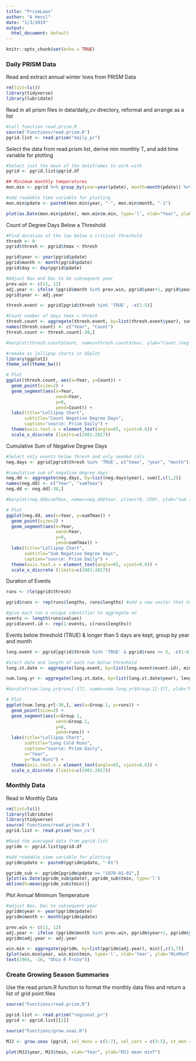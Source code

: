 ```yaml
---
title: "PrismLows"
author: "A Hessl"
date: "1/3/2019"
output:
  html_document: default
---
```


```r
knitr::opts_chunk$set(echo = TRUE)
```

### Daily PRISM Data

Read and extract annual winter lows from PRISM Data
```r
rm(list=ls())
library(tidyverse)
library(lubridate)
```

Read in all prism files in data/daily_cv directory, reformat and arrange as a list
```r
#call function read.prism.R
source('Functions/read.prism.R')
pgrid.list <- read.prism("daily_pr")
```

Select the data from read.prism list, derive min monthly T, and add time variable for plotting

```r
#Select just the mean of the dataframes to work with
pgrid <- pgrid.list$pgrid.df

## Minimum monthly temperatures
mon.min <- pgrid %>% group_by(year=year(pdate), month=month(pdate)) %>% summarize(m.min=min(tmin))

#add readable time variable for plotting
mon.min$pdate <- paste0(mon.min$year, "-", mon.min$month, "-1")
```

```r
plot(as.Date(mon.min$pdate), mon.min$m.min, type='l', xlab="Year", ylab="MinMonT(C)", main="Min Monthly T")
```

Count of Degree Days Below a Threshold
```r
#Find duration of the low below a critical threshold
thresh <- 0
pgrid$thresh <- pgrid$tmax < thresh

pgrid$year <- year(pgrid$pdate)
pgrid$month <- month(pgrid$pdate)
pgrid$day <- day(pgrid$pdate)

#Adjust Nov and Dec to be subsequent year
prev.win <- c(11, 12)
adj.year <- ifelse (pgrid$month %in% prev.win, pgrid$year+1, pgrid$year)
pgrid$year <- adj.year

thresh.event <- pgrid[pgrid$thresh %in% 'TRUE', -c(1:5)] 

#Count number of days tmax < thresh
thresh.count <- aggregate(thresh.event, by=list(thresh.event$year), sum)[,1:2]
names(thresh.count) <- c("Year", "Count")
thresh.count <- thresh.count[-38,]

#barplot(thresh.count$Count, names=thresh.count$Year, ylab="Count (neg degree days)", xlab="Year")

```

```r
#remake as lollipop charts in GGplot
library(ggplot2)
theme_set(theme_bw())

# Plot
ggplot(thresh.count, aes(x=Year, y=Count)) + 
  geom_point(size=2) + 
  geom_segment(aes(x=Year, 
                   xend=Year, 
                   y=0, 
                   yend=Count)) + 
  labs(title="Lollipop Chart", 
       subtitle="Count Negative Degree Days", 
       caption="source: Prism Daily") + 
  theme(axis.text.x = element_text(angle=65, vjust=0.6)) +
  scale_x_discrete (limits=c(1981:2017))
```

Cumulative Sum of Negative Degree Days
```r
#Select only events below thresh and only needed cols
neg.days <- pgrid[pgrid$thresh %in% 'TRUE', c("tmax", "year", "month")] 

#cumulative sum of negative degree days
neg.dd <- aggregate(neg.days, by=list(neg.days$year), sum)[,c(1,2)]
names(neg.dd) <- c("Year", "sumTmax")
neg.dd <- neg.dd[-38,]

#barplot(neg.dd$sumTmax, names=neg.dd$Year, ylim=c(0,-350), ylab="Sum (neg degree days)", xlab="Year")
```

```r
# Plot
ggplot(neg.dd, aes(x=Year, y=sumTmax)) + 
  geom_point(size=2) + 
  geom_segment(aes(x=Year, 
                   xend=Year, 
                   y=0, 
                   yend=sumTmax)) + 
  labs(title="Lollipop Chart", 
       subtitle="Sum Negative Degree Days", 
       caption="source: Prism Daily") + 
  theme(axis.text.x = element_text(angle=65, vjust=0.6)) +
  scale_x_discrete (limits=c(1981:2017))
```

Duration of Events
```r
runs <- rle(pgrid$thresh)

pgrid$runs <- rep(runs$lengths, runs$lengths) #add a new vector that tells the lengths and positions of the runs

#give each run a unique identifier to aggregate on
events <- length(runs$values)
pgrid$event.id <- rep(1:events, c(runs$lengths))
```


Events below threshold (TRUE) & longer than 5 days are kept, group by year and month
```r
long.event <- pgrid[pgrid$thresh %in% 'TRUE' & pgrid$runs >= 5, -c(1:6)] 

#start date and length of each run below threshold
long.st.date <- aggregate(long.event, by=list(long.event$event.id), min)

num.long.yr <- aggregate(long.st.date, by=list(long.st.date$year), length)[, c(1, 6)]

#barplot(num.long.yr$runs[-37], names=num.long.yr$Group.1[-37], ylab="No. Long Freeze (>5 days)", xlab="Year")

```

```r
# Plot
ggplot(num.long.yr[-36,], aes(x=Group.1, y=runs)) + 
  geom_point(size=2) + 
  geom_segment(aes(x=Group.1, 
                   xend=Group.1, 
                   y=0, 
                   yend=runs)) + 
  labs(title="Lollipop Chart", 
       subtitle="Long Cold Runs", 
       caption="source: Prism Daily",
       x="Year",
       y="Num Runs") + 
  theme(axis.text.x = element_text(angle=65, vjust=0.6)) +
  scale_x_discrete (limits=c(1981:2017))
```

### Monthly Data
Read in Monthly Data
```r

rm(list=ls())
library(lubridate)
library(tidyverse)
source('Functions/read.prism.R')
pgrid.list <- read.prism("mon_cv")

#Read the averaged data from pgrid.list
pgridm <- pgrid.list$pgrid.df

#add readable time variable for plotting
pgridm$pdate <- paste0(pgridm$pdate, "-01")

pgridm_sub <- pgridm[pgridm$pdate >= "1970-01-01",]
{plot(as.Date(pgridm_sub$pdate), pgridm_sub$tmin, type='l')
abline(h=mean(pgridm_sub$tmin))}

```

Plot Annual Minimum Temperature
```r
#adjust Nov, Dec to subsequent year
pgridm$year <- year(pgridm$pdate)
pgridm$month <- month(pgridm$pdate)

prev.win <- c(11, 12)
adj.year <- ifelse (pgridm$month %in% prev.win, pgridm$year+1, pgridm$year)
pgridm$adj.year <- adj.year

win.min <- aggregate(pgridm, by=list(pgridm$adj.year), min)[,c(3,7)]
{plot(win.min$year, win.min$tmin, type='l', xlab='Year', ylab='MinMonT', main="Annual Low T")
text(1964, -16, "Ohio R Froze")}
```

### Create Growing Season Summaries
Use the read.prism.R function to format the monthly data files and return a list of grid point files

```r

source("Functions/read.prism.R")

pgrid.list <- read.prism("regional_pr")
pgrid <- pgrid.list[[1]]

source("Functions/grow.seas.R")

MJJ <- grow.seas (pgrid, sel_mons = c(5:7), sel_vars = c(3:5), st_mon = 11, sum_f = "mean")

plot(MJJ$year, MJJ$tmin, xlab="Year", ylab="MJJ mean minT")
```